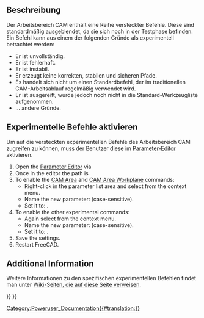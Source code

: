 <languages/>

{{TOCright}}

<span id="Description"></span>
==Beschreibung==

Der Arbeitsbereich CAM enthält eine Reihe versteckter Befehle. Diese sind standardmäßig ausgeblendet, da sie sich noch in der Testphase befinden. Ein Befehl kann aus einem der folgenden Gründe als experimentell betrachtet werden:
* Er ist unvollständig.
* Er ist fehlerhaft.
* Er ist instabil.
* Er erzeugt keine korrekten, stabilen und sicheren Pfade.
* Es handelt sich nicht um einen Standardbefehl, der im traditionellen CAM-Arbeitsablauf regelmäßig verwendet wird.
* Er ist ausgereift, wurde jedoch noch nicht in die Standard-Werkzeugliste aufgenommen.
* ... andere Gründe.

<span id="Enable_experimental_commands"></span>
==Experimentelle Befehle aktivieren==

Um auf die versteckten experimentellen Befehle des Arbeitsbereich CAM zugreifen zu können, muss der Benutzer diese im [[Std_DlgParameter/de|Parameter-Editor]] aktivieren.

<div lang="en" dir="ltr" class="mw-content-ltr">
# Open the [[Std_DlgParameter|Parameter Editor]] via {{MenuCommand|Tools → Edit Parameters...}} 
# Once in the editor the path is {{MenuCommand|BaseApp → Preferences → Mod → CAM}}
# To enable the [[CAM_Area|CAM Area]] and [[CAM_Area_Workplane|CAM Area Workplane]] commands:
#* Right-click in the parameter list area and select {{MenuCommand|New → New Boolean item}} from the context menu.
#* Name the new parameter: {{incode|EnableAdvancedOCLFeatures}} (case-sensitive).
#* Set it to: {{incode|True}}.
# To enable the other experimental commands:
#* Again select {{MenuCommand|New → New Boolean item}} from the context menu.
#* Name the new parameter: {{incode|EnableExperimentalFeatures}} (case-sensitive).
#* Set it to: {{incode|True}}.
# Save the settings.
# Restart FreeCAD.
</div>

<div lang="en" dir="ltr" class="mw-content-ltr">
==Additional Information==
</div>

Weitere Informationen zu den spezifischen experimentellen Befehlen findet man unter [https://wiki.freecad.org/Special:WhatLinksHere/CAM_experimental Wiki-Seiten, die auf diese Seite verweisen].


{{Userdocnavi{{#translation:}}}}
{{CAM_Tools_navi{{#translation:}}}}
[[Category:Poweruser_Documentation{{#translation:}}]]